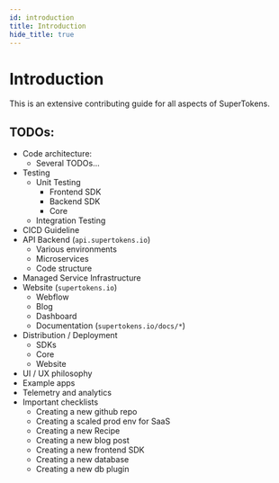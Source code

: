 ```yaml
---
id: introduction
title: Introduction
hide_title: true
---
```


# Introduction

This is an extensive contributing guide for all aspects of SuperTokens.

## TODOs:
- Code architecture:
  - Several TODOs...
- Testing
  - Unit Testing
    - Frontend SDK
    - Backend SDK
    - Core
  - Integration Testing
- CICD Guideline
- API Backend (`api.supertokens.io`)
  - Various environments
  - Microservices
  - Code structure
- Managed Service Infrastructure
- Website (`supertokens.io`)
  - Webflow
  - Blog
  - Dashboard
  - Documentation (`supertokens.io/docs/*`)
- Distribution / Deployment
  - SDKs
  - Core
  - Website
- UI / UX philosophy
- Example apps
- Telemetry and analytics
- Important checklists
  - Creating a new github repo
  - Creating a scaled prod env for SaaS
  - Creating a new Recipe
  - Creating a new blog post
  - Creating a new frontend SDK
  - Creating a new database
  - Creating a new db plugin
